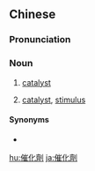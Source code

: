 {{also|催化剂}}
==Chinese==
{{zh-forms|s=催化剂|type=21}}
{{wikipedia|lang=zh}}

===Pronunciation===
{{zh-pron
|m=cuīhuàjì
|c=ceoi1 faa3 zai1
|mn=chhui-hòa-che
|cat=n
}}

===Noun===
{{zh-noun}}

# {{lb|zh|chemistry}} [[catalyst]]
# {{lb|zh|figurative}} [[catalyst]], [[stimulus]]

====Synonyms====
* {{zh-l|觸媒}}

[[hu:催化劑]]
[[ja:催化劑]]